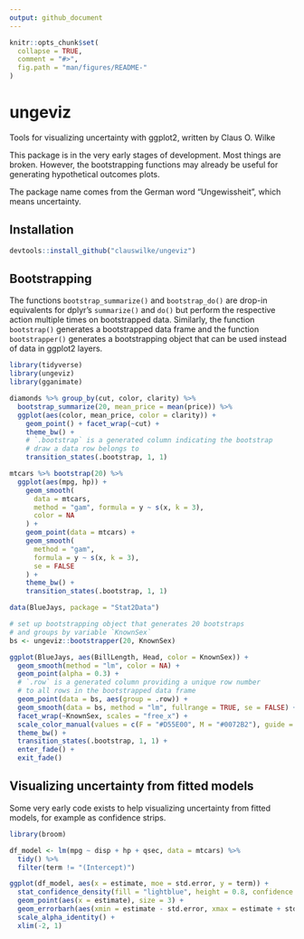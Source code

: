 ```yaml
---
output: github_document
---
```


<!-- README.md is generated from README.Rmd. Please edit that file -->

```r
knitr::opts_chunk$set(
  collapse = TRUE,
  comment = "#>",
  fig.path = "man/figures/README-"
)
```

# ungeviz

Tools for visualizing uncertainty with ggplot2, written by Claus O. Wilke

This package is in the very early stages of development. Most things are broken. However, the bootstrapping functions may already be useful for generating hypothetical outcomes plots.

The package name comes from the German word "Ungewissheit", which means uncertainty.

## Installation

```r
devtools::install_github("clauswilke/ungeviz")
```


## Bootstrapping {#bootstrap}

The functions `bootstrap_summarize()` and `bootstrap_do()` are drop-in equivalents for dplyr's `summarize()` and `do()` but perform the respective action multiple times on bootstrapped data. Similarly, the function `bootstrap()` generates a bootstrapped data frame and the function `bootstrapper()` generates a bootstrapping object that can be used instead of data in ggplot2 layers.

```r
library(tidyverse)
library(ungeviz)
library(gganimate)

diamonds %>% group_by(cut, color, clarity) %>%
  bootstrap_summarize(20, mean_price = mean(price)) %>%
  ggplot(aes(color, mean_price, color = clarity)) +
    geom_point() + facet_wrap(~cut) +
    theme_bw() + 
    # `.bootstrap` is a generated column indicating the bootstrap
    # draw a data row belongs to 
    transition_states(.bootstrap, 1, 1)
```

```r
mtcars %>% bootstrap(20) %>%
  ggplot(aes(mpg, hp)) + 
    geom_smooth(
      data = mtcars,
      method = "gam", formula = y ~ s(x, k = 3),
      color = NA
    ) + 
    geom_point(data = mtcars) +
    geom_smooth(
      method = "gam",
      formula = y ~ s(x, k = 3),
      se = FALSE
    ) + 
    theme_bw() +
    transition_states(.bootstrap, 1, 1)
```

```r
data(BlueJays, package = "Stat2Data")

# set up bootstrapping object that generates 20 bootstraps
# and groups by variable `KnownSex`
bs <- ungeviz::bootstrapper(20, KnownSex)

ggplot(BlueJays, aes(BillLength, Head, color = KnownSex)) +
  geom_smooth(method = "lm", color = NA) +
  geom_point(alpha = 0.3) +
  # `.row` is a generated column providing a unique row number
  # to all rows in the bootstrapped data frame 
  geom_point(data = bs, aes(group = .row)) +
  geom_smooth(data = bs, method = "lm", fullrange = TRUE, se = FALSE) +
  facet_wrap(~KnownSex, scales = "free_x") +
  scale_color_manual(values = c(F = "#D55E00", M = "#0072B2"), guide = "none") +
  theme_bw() +
  transition_states(.bootstrap, 1, 1) + 
  enter_fade() + 
  exit_fade()
```

## Visualizing uncertainty from fitted models {#fitted-models}

Some very early code exists to help visualizing uncertainty from fitted models, for example as confidence strips.

```r
library(broom)

df_model <- lm(mpg ~ disp + hp + qsec, data = mtcars) %>%
  tidy() %>%
  filter(term != "(Intercept)")

ggplot(df_model, aes(x = estimate, moe = std.error, y = term)) +
  stat_confidence_density(fill = "lightblue", height = 0.8, confidence = 0.68) +
  geom_point(aes(x = estimate), size = 3) +
  geom_errorbarh(aes(xmin = estimate - std.error, xmax = estimate + std.error), height = 0.5) +
  scale_alpha_identity() +
  xlim(-2, 1)
```

